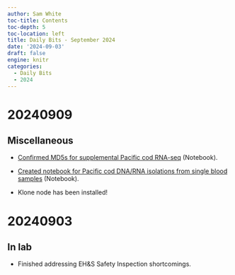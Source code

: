 ```yaml
---
author: Sam White
toc-title: Contents
toc-depth: 5
toc-location: left
title: Daily Bits - September 2024
date: '2024-09-03'
draft: false
engine: knitr
categories: 
  - Daily Bits
  - 2024
---
```

# 20240909

## Miscellaneous

- [Confirmed MD5s for supplemental Pacific cod RNA-seq](https://robertslab.github.io/sams-notebook/posts/2024/2024-09-09-Data-Received---G.macrocephalus-Supplemental-RNA-seq-Data-from-Azenta-Project-30-943133806/) (Notebook).

- [Created notebook for Pacific cod DNA/RNA isolations from single blood samples](https://robertslab.github.io/sams-notebook/posts/2024/2024-08-29-DNA-and-RNA-Isolations---Gadus-macrocephalus-Blood/) (Notebook).

- Klone node has been installed!

# 20240903

## In lab

- Finished addressing EH&S Safety Inspection shortcomings.